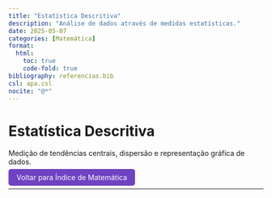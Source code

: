 ```yaml
---
title: "Estatística Descritiva"
description: "Análise de dados através de medidas estatísticas."
date: 2025-05-07
categories: [Matemática]
format:
  html:
    toc: true
    code-fold: true
bibliography: referencias.bib
csl: apa.csl
nocite: "@*"
---
```


# Estatística Descritiva

Medição de tendências centrais, dispersão e representação gráfica de dados.

<p><a href="index.qmd" style="padding: 8px 16px; background-color: #6f42c1; color: white; border-radius: 5px; text-decoration: none;"> Voltar para Índice de Matemática</a></p>

---